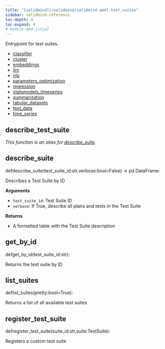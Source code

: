 ```yaml
---
title: "[validmind](/validmind/validmind.qmd).test_suites"
sidebar: validmind-reference
toc-depth: 4
toc-expand: 4
# module.qmd.jinja2
---
```


<!-- docstring.jinja2 -->

Entrypoint for test suites.

- [classifier](test_suites/classifier.qmd)
- [cluster](test_suites/cluster.qmd)
- [embeddings](test_suites/embeddings.qmd)
- [llm](test_suites/llm.qmd)
- [nlp](test_suites/nlp.qmd)
- [parameters_optimization](test_suites/parameters_optimization.qmd)
- [regression](test_suites/regression.qmd)
- [statsmodels_timeseries](test_suites/statsmodels_timeseries.qmd)
- [summarization](test_suites/summarization.qmd)
- [tabular_datasets](test_suites/tabular_datasets.qmd)
- [text_data](test_suites/text_data.qmd)
- [time_series](test_suites/time_series.qmd)

## describe_test_suite<span class="suffix"></span>

*This function is an alias for [describe_suite<span class="suffix"></span>](#describe_suite).*

<!-- function.qmd.jinja2 -->

## describe_suite<span class="suffix"></span>

<!-- signatures.jinja2 -->

::: {.signature}

<span class="kw">def</span><span class="name">describe_suite</span>(<span class="params"><span class="n">test_suite_id</span><span class="p">:</span><span class="nb">str</span><span class="muted">,</span></span><span class="params"><span class="n">verbose</span><span class="p">:</span><span class="nb">bool</span><span class="o">=</span><span class="kc">False</span></span>)<span class="p"> → </span><span class="return-annotation"><span class="n">pd</span>.<span class="n">DataFrame</span></span>:

:::

<!-- docstring.jinja2 -->

Describes a Test Suite by ID

**Arguments**

- `test_suite_id`: Test Suite ID
- `verbose`: If True, describe all plans and tests in the Test Suite

**Returns**

- A formatted table with the Test Suite description

<!-- function.qmd.jinja2 -->

## get_by_id<span class="suffix"></span>

<!-- signatures.jinja2 -->

::: {.signature}

<span class="kw">def</span><span class="name">get_by_id</span>(<span class="param"><span class="n">test_suite_id</span><span class="p">:</span><span class="nb">str</span></span>):

:::

<!-- docstring.jinja2 -->

Returns the test suite by ID

<!-- function.qmd.jinja2 -->

## list_suites<span class="suffix"></span>

<!-- signatures.jinja2 -->

::: {.signature}

<span class="kw">def</span><span class="name">list_suites</span>(<span class="param"><span class="n">pretty</span><span class="p">:</span><span class="nb">bool</span><span class="o">=</span><span class="kc">True</span></span>):

:::

<!-- docstring.jinja2 -->

Returns a list of all available test suites

<!-- function.qmd.jinja2 -->

## register_test_suite<span class="suffix"></span>

<!-- signatures.jinja2 -->

::: {.signature}

<span class="kw">def</span><span class="name">register_test_suite</span>(<span class="params"><span class="n">suite_id</span><span class="p">:</span><span class="nb">str</span><span class="muted">,</span></span><span class="params"><span class="n">suite</span><span class="p">:</span><span class="n">TestSuite</span></span>):

:::

<!-- docstring.jinja2 -->

Registers a custom test suite

